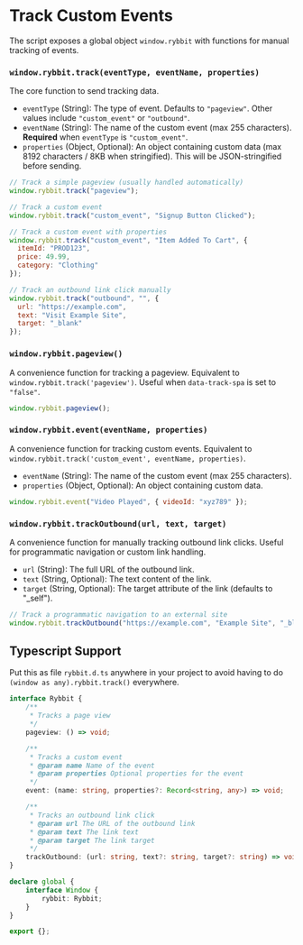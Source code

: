 # Track Custom Events

The script exposes a global object `window.rybbit` with functions for manual tracking of events.

### `window.rybbit.track(eventType, eventName, properties)`

The core function to send tracking data.

*   `eventType` (String): The type of event. Defaults to `"pageview"`. Other values include `"custom_event"` or `"outbound"`.
*   `eventName` (String): The name of the custom event (max 255 characters). **Required** when `eventType` is `"custom_event"`.
*   `properties` (Object, Optional): An object containing custom data (max 8192 characters / 8KB when stringified). This will be JSON-stringified before sending.

```javascript
// Track a simple pageview (usually handled automatically)
window.rybbit.track("pageview");

// Track a custom event
window.rybbit.track("custom_event", "Signup Button Clicked");

// Track a custom event with properties
window.rybbit.track("custom_event", "Item Added To Cart", {
  itemId: "PROD123",
  price: 49.99,
  category: "Clothing"
});

// Track an outbound link click manually
window.rybbit.track("outbound", "", {
  url: "https://example.com",
  text: "Visit Example Site",
  target: "_blank"
});
```

### `window.rybbit.pageview()`

A convenience function for tracking a pageview. Equivalent to `window.rybbit.track('pageview')`. Useful when `data-track-spa` is set to `"false"`.

```javascript
window.rybbit.pageview();
```

### `window.rybbit.event(eventName, properties)`

A convenience function for tracking custom events. Equivalent to `window.rybbit.track('custom_event', eventName, properties)`.

*   `eventName` (String): The name of the custom event (max 255 characters).
*   `properties` (Object, Optional): An object containing custom data.

```javascript
window.rybbit.event("Video Played", { videoId: "xyz789" });
```

### `window.rybbit.trackOutbound(url, text, target)`

A convenience function for manually tracking outbound link clicks. Useful for programmatic navigation or custom link handling.

*   `url` (String): The full URL of the outbound link.
*   `text` (String, Optional): The text content of the link.
*   `target` (String, Optional): The target attribute of the link (defaults to "_self").

```javascript
// Track a programmatic navigation to an external site
window.rybbit.trackOutbound("https://example.com", "Example Site", "_blank");
```

## Typescript Support

Put this as file `rybbit.d.ts` anywhere in your project to avoid having to do `(window as any).rybbit.track()` everywhere.

```ts
interface Rybbit {
    /**
     * Tracks a page view
     */
    pageview: () => void;

    /**
     * Tracks a custom event
     * @param name Name of the event
     * @param properties Optional properties for the event
     */
    event: (name: string, properties?: Record<string, any>) => void;

    /**
     * Tracks an outbound link click
     * @param url The URL of the outbound link
     * @param text The link text
     * @param target The link target
     */
    trackOutbound: (url: string, text?: string, target?: string) => void;
}

declare global {
    interface Window {
        rybbit: Rybbit;
    }
}

export {};

```